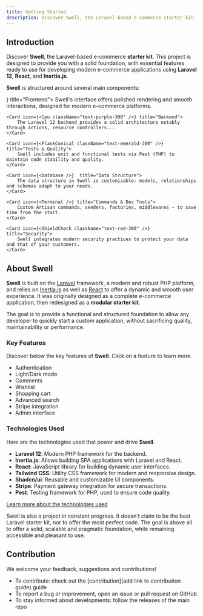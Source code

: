 ```yaml
---
title: Getting Started
description: Discover Swell, the Laravel-based e-commerce starter kit.
---
```


## Introduction

Discover **Swell**, the Laravel-based e-commerce **starter kit**. This project is designed to provide you with a solid foundation,
with essential features ready to use for developing modern e-commerce applications using **Laravel 12**, **React**, and **Inertia.js**.

**Swell** is structured around several main components:

<Cards>
    <Card icon={<Monitor className="text-blue-300" />} title="Frontend">
        Swell's interface offers polished rendering and smooth interactions, designed for modern e-commerce platforms.
    </Card>

    <Card icon={<Cpu className="text-purple-300" />} title="Backend">
        The Laravel 12 backend provides a solid architecture notably through actions, resource controllers...
    </Card>

    <Card icon={<FlaskConical className="text-emerald-300" />} title="Tests & Quality">
        Swell includes unit and functional tests via Pest (PHP) to maintain code stability and quality.
    </Card>

    <Card icon={<Database />}  title="Data Structure">
        The data structure in Swell is customizable: models, relationships and schemas adapt to your needs.
    </Card>

    <Card icon={<Terminal />} title="Commands & Dev Tools">
        Custom Artisan commands, seeders, factories, middlewares — to save time from the start.
    </Card>

    <Card icon={<ShieldCheck className="text-red-300" />} title="Security">
        Swell integrates modern security practices to protect your data and that of your customers.
    </Card>
</Cards>

## About Swell

**Swell** is built on the [Laravel](https://laravel.com) framework, a modern and robust PHP platform, and relies on
[Inertia.js](https://inertiajs.com) as well as [React](https://reactjs.org) to offer a dynamic and smooth user experience.
It was originally designed as a complete e-commerce application, then redesigned as a **modular starter kit**.

The goal is to provide a functional and structured foundation to allow any developer to quickly start
a custom application, without sacrificing quality, maintainability or performance.

### Key Features

Discover below the key features of **Swell**. Click on a feature to learn more.

- Authentication
- Light/Dark mode
- Comments
- Wishlist
- Shopping cart
- Advanced search
- Stripe integration
- Admin interface

### Technologies Used

Here are the technologies used that power and drive **Swell**.

- **Laravel 12**: Modern PHP framework for the backend.
- **Inertia.js**: Allows building SPA applications with Laravel and React.
- **React**: JavaScript library for building dynamic user interfaces.
- **Tailwind CSS**: Utility CSS framework for modern and responsive design.
- **Shadcn/ui**: Reusable and customizable UI components.
- **Stripe**: Payment gateway integration for secure transactions.
- **Pest**: Testing framework for PHP, used to ensure code quality.

[Learn more about the technologies used](/technologies)

<Callout>
    Swell is also a project in constant progress. It doesn't claim to be the best Laravel starter kit, nor to offer the most perfect code. The goal is above all to offer a solid, scalable and pragmatic foundation, while remaining accessible and pleasant to use.
</Callout>


## Contribution

We welcome your feedback, suggestions and contributions!

- To contribute: check out the [contribution](add link to contribution guide) guide
- To report a bug or improvement, open an issue or pull request on GitHub
- To stay informed about developments: follow the releases of the main repo